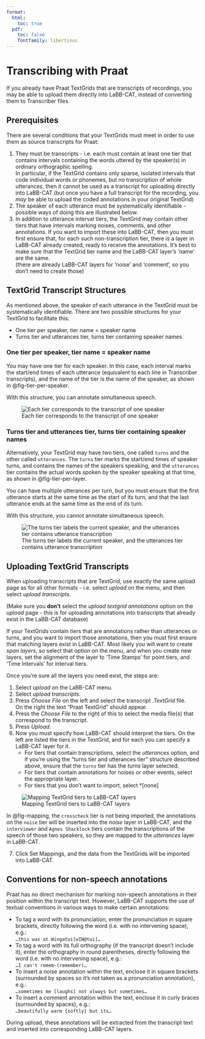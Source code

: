 ```yaml
---
format:
  html:
    toc: true
  pdf: 
    toc: false
    fontfamily: libertinus
---
```

# Transcribing with Praat

If you already have Praat TextGrids that are transcripts of recordings, you may be able to upload them directly into LaBB-CAT, instead of converting them to Transcriber files.

## Prerequisites

There are several conditions that your TextGrids must meet in order to use them as source transcripts for Praat:

1. They must be transcripts - i.e. each must contain at least one tier that contains intervals containing the words uttered by the speaker(s) in ordinary orthographic spelling.\
    In particular, if the TextGrid contains only sparse, isolated intervals that code individual words or phonemes, but no transcription of whole utterances, then it cannot be used as a transcript for uploading directly into LaBB-CAT (but once you have a full transcript for the recording, you *may* be able to upload the coded annotations in your original TextGrid)
1. The speaker of each utterance must be systematically identifiable - possible ways of doing this are illustrated below.
1.  In addition to utterance interval tiers, the TextGrid may contain other tiers that have intervals marking noises, comments, and other annotations.  If you want to import these into LaBB-CAT, then you must first ensure that, for each such non-transcription tier, there is a layer in LaBB-CAT already created, ready to receive the annotations.  It's best to make sure that the TextGrid tier name and the LaBB-CAT layer's 'name' are the same.\
    (there are already LaBB-CAT layers for 'noise' and 'comment', so you don't need to create those)

## TextGrid Transcript Structures

As mentioned above, the speaker of each utterance in the TextGrid must be systematically identifiable.  There are two possible structures for your TextGrid to facilitate this:

- One tier per speaker, tier name = speaker name
- Turns tier and utterances tier, turns tier containing speaker names 

###  One tier per speaker, tier name = speaker name

You may have one tier for each speaker. In this case, each interval marks the start/end times of each utterance (equivalent to each line in Transcriber transcripts), and the name of the tier is the name of the speaker, as shown in @fig-tier-per-speaker.

With this structure, you can annotate simultaneous speech.

![Each tier corresponds to the transcript of one speaker](PraatTierPerSpeaker.png){#fig-tier-per-speaker fig-alt="A Praat TextGrid with two tiers, one called 'interviewer' and the other called 'Agnes Shacklock'. Non-empty intervals in each tier contain transcript text, and two non-empty intervals are simultaneous, one in each tier."}

### Turns tier and utterances tier, turns tier containing speaker names 

Alternatively, your TextGrid may have two tiers, one called `turns` and the other called `utterances`. The `turns` tier marks the start/end times of speaker turns, and contains the names of the speakers speaking, and the `utterances` tier contains the actual words spoken by the speaker speaking at that time, as shown in @fig-tier-per-layer.

You can have multiple utterances per turn, but you must ensure that the first utterance starts at the same time as the start of its turn, and that the last utterance ends at the same time as the end of its turn.

With this structure, you cannot annotate simultaneous speech.

![The turns tier labels the current speaker, and the utterances tier contains utterance transcription](PraatTierPerLayer.png){#fig-tier-per-layer fig-alt="A Praat TextGrid with two tiers, one called 'turns' that contains intervals labelled with speaker names, and the other called 'utterances' that contains intervals with transcript text."}

## Uploading TextGrid Transcripts

When uploading transcripts that are TextGrid, use exactly the same upload page as for all other formats - i.e. select *upload* on the menu, and then select *upload transcripts*.  

(Make sure you **don't** select the *upload textgrid annotations* option on the *upload* page - this is for uploading annotations into transcripts that already exist in the LaBB-CAT database)

If your TextGrids contain tiers that are annotations rather than utterances or turns, and you want to import those annotations, then you must first ensure that matching layers exist in LaBB-CAT.  Most likely you will want to create *span layers*, so select that option on the menu, and when you create new layers, set the alignment of the layer to 'Time Stamps' for point tiers, and 'Time Intervals' for interval tiers.

Once you're sure all the layers you need exist, the steps are:


(@) Select *upload* on the LaBB-CAT menu.
(@) Select *upload transcripts*.
(@) Press *Choose File* on the left and select the transcript *.TextGrid* file.\
    On the right the text "Praat TextGrid" should appear. 
(@) Press the *Choose File* to the right of this to select the media file(s) that correspond to the transcript. 
(@) Press *Upload*.
(@) Now you must specify how LaBB-CAT should interpret the tiers. On the left are listed the tiers in the TextGrid, and for each you can specify a LaBB-CAT layer for it.
    - For tiers that contain transcriptions, select the *utterances* option, and if you're using the "turns tier and utterances tier" structure described above, ensure that the `turns` tier has the *turns* layer selected.
    - For tiers that contain annotations for noises or other events, select the appropriate layer.
    - For tiers that you don't want to import, select *[none]

![Mapping TextGrid tiers to LaBB-CAT layers](PraatTierLayerMappings.png){#fig-mapping fig-alt="A list of Praat TextGrid tiers, each with a dropdown box with LaBB-CAT layer names. Mappings set are: 'crosscheck' tier → '[none], 'noise' tier →  'noise' layer, 'interviewer' tier → 'utterances' layer, and 'Agnes Shacklock' tier → 'utterances' layer."}

In @fig-mapping, the `crosscheck` tier is not being imported, the annotations on the `noise` tier will be inserted into the *noise* layer in LaBB-CAT, and the `interviewer` and `Agnes Shacklock` tiers contain the transcriptions of the speech of those two speakers, so they are mapped to the *utterances* layer in LaBB-CAT.

(@) Click Set Mappings, and the data from the TextGrids will be imported into LaBB-CAT.

## Conventions for non-speech annotations

Praat has no direct mechanism for marking non-speech annotations in their position within the transcript text.  However, LaBB-CAT supports the use of textual conventions in various ways to make certain annotations:

- To tag a word with its pronunciation, enter the pronunciation in square brackets, directly following the word (i.e. with no intervening space), e.g.:\
    `…this was at Wingatui[wIN@tui]…`
- To tag a word with its full orthography (if the transcript doesn't include it), enter the orthography in round parentheses, directly following the word (i.e. with no intervening space), e.g.:\
    `…I can't remem~(remember)…`
- To insert a noise annotation within the text, enclose it in square brackets (surrounded by spaces so it's not taken as a pronunciation annotation), e.g.:\
    `…sometimes me [laughs] not always but sometimes…`
- To insert a comment annotation within the text, enclose it in curly braces (surrounded by spaces), e.g.:\
    `…beautifully warm {softly} but its…`

During upload, these annotations will be extracted from the transcript text and inserted into corresponding LaBB-CAT layers.